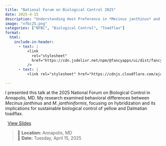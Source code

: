 ```yaml
---
title: "National Forum on Biological Control 2025"
date: 2025-4-15
description: "Understanding Host Preference in *Mecinus janthinus* and *M. janthiniformis*: Implications of Hybridization for Effective Biological Control"
image: "nfbc25.png"
categories: ["NFBC", "Biological Control", "Toadflax"]
format:
  html:
    include-in-header:
      - text: |
          <link
            rel="stylesheet"
            href="https://cdn.jsdelivr.net/npm/@fancyapps/ui/dist/fancybox.css"
          />
      - text: |
          <link rel="stylesheet" href="https://cdnjs.cloudflare.com/ajax/libs/font-awesome/6.5.0/css/all.min.css">

---
```


I presented this talk at the 2025 National Forum on Biological Control in Annapolis, MD. My research examined behavioral differences between *Mecinus janthinus* and *M. janthiniformis*, focusing on hybridization and its implications for sustainable biological control of yellow and Dalmatian toadflax.

<p style="text-align:left;">
  <a href="https://montanaedu-my.sharepoint.com/:p:/g/personal/n47c392_student_montana_edu/Ebdqa-cWMU9KlW0wgJrp3BEBECdytJ8hjGeq1T1jraNU5g?e=g12gIO" target="_blank">
    <i class="fas fa-file-powerpoint" style="color:#d24726;margin-right:8px;"></i>View Slides
  </a> 
</p>

> 📍 **Location:** Annapolis, MD  
> 📅 **Date:** Tuesday, April 15, 2025